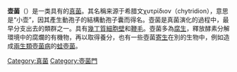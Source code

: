 {{Automatic_Taxobox
| name = 壶菌门
| image = Batrachochytrium dendrobatidis.jpg
| image_width = 250px
| image_caption = [[蛙壺菌|蛙壺菌]]的[[遊離孢子|遊離孢子]]
| taxon = Chytridiomycota
| subdivision_ranks = [[目_(生物)|目]]
| subdivision =
* [[壺菌目|壺菌目]] Chytridiales
* [[裂壶菌目|裂壶菌目]] Spizellomycetales
* [[單毛菌目|單毛菌目]] Monoblepharidales
* [[新美鞭菌目|新美鞭菌目]] Neocallimastigales
}}
'''壶菌'''（{{lang-en|Chytridiomycota}}）是一类具有{{link-en|動孢子|zoospore}}的[[真菌|真菌]]。其名稱来源于希腊文χυτρίδιον（chytridion），意思是“小壶”，因其產生動孢子的結構動孢子囊而得名。壺菌是真菌演化的過程中，最早分支出去的類群之一。具有[[幾丁質|幾丁質]][[細胞壁|細胞壁]]和[[鞭毛|鞭毛]]。壺菌多為[[腐生|腐生]]，釋放酵素分解環境中的腐爛的有機物，再以{{link-en|滲透營養|osmotrophy}}取得養分，也有一些壺菌[[寄生|寄生]]在別的生物中，例如造成[[兩生類|兩生類]][[壺菌病|壺菌病]]的[[蛙壺菌|蛙壺菌]]。

{{真菌分類}}
{{真核生物}}
{{Taxonbar|from=Q473747}}

[[Category:真菌|Category:真菌]]
[[Category:壺菌門|Category:壺菌門]]


{{Fungus-stub}}
